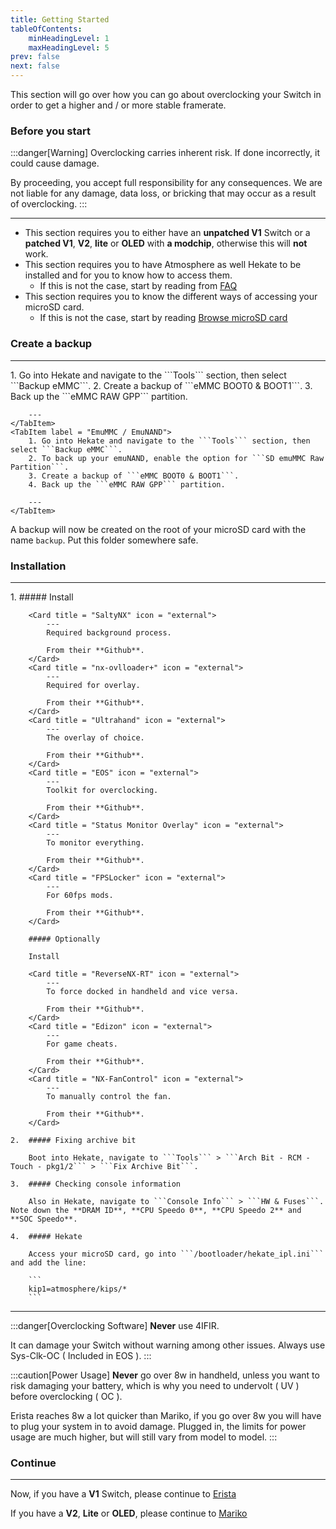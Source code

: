 ```yaml
---
title: Getting Started
tableOfContents:
    minHeadingLevel: 1
    maxHeadingLevel: 5
prev: false
next: false
---
```



This section will go over how you can go about overclocking your Switch in order to get a higher and / or more stable framerate.

### Before you start

:::danger[Warning]
Overclocking carries inherent risk. If done incorrectly, it could cause damage.

By proceeding, you accept full responsibility for any consequences. We are not liable for any damage, data loss, or bricking that may occur as a result of overclocking.
:::

---

- This section requires you to either have an **unpatched V1** Switch or a **patched V1**, **V2**, **lite** or **OLED** with **a modchip**, otherwise this will **not** work.
- This section requires you to have Atmosphere as well Hekate to be installed and for you to know how to access them.
    - If this is not the case, start by reading from <u>[FAQ](/introduction/faq/)</u>
- This section requires you to know the different ways of accessing your microSD card.
    - If this is not the case, start by reading <u>[Browse microSD card](/important/browse/)</u>

### Create a backup

---

<Tabs>
    <TabItem label = "SysMMC / SysNAND">
        1. Go into Hekate and navigate to the ```Tools``` section, then select ```Backup eMMC```.
        2. Create a backup of ```eMMC BOOT0 & BOOT1```.
        3. Back up the ```eMMC RAW GPP``` partition.

        ---
    </TabItem>
    <TabItem label = "EmuMMC / EmuNAND">
        1. Go into Hekate and navigate to the ```Tools``` section, then select ```Backup eMMC```.
        2. To back up your emuNAND, enable the option for ```SD emuMMC Raw Partition```.
        3. Create a backup of ```eMMC BOOT0 & BOOT1```.
        4. Back up the ```eMMC RAW GPP``` partition.

        ---
    </TabItem>
</Tabs>

A backup will now be created on the root of your microSD card with the name ```backup```. Put this folder somewhere safe.

### Installation

---

<Steps>
    1.  ##### Install

        <Card title = "SaltyNX" icon = "external">
            ---
            Required background process.

            From their **Github**.
        </Card>
        <Card title = "nx-ovlloader+" icon = "external">
            ---
            Required for overlay.

            From their **Github**.
        </Card>
        <Card title = "Ultrahand" icon = "external">
            ---
            The overlay of choice.

            From their **Github**.
        </Card>
        <Card title = "EOS" icon = "external">
            ---
            Toolkit for overclocking.

            From their **Github**.
        </Card>
        <Card title = "Status Monitor Overlay" icon = "external">
            ---
            To monitor everything.

            From their **Github**.
        </Card>
        <Card title = "FPSLocker" icon = "external">
            ---
            For 60fps mods.

            From their **Github**.
        </Card>

        ##### Optionally

        Install

        <Card title = "ReverseNX-RT" icon = "external">
            ---
            To force docked in handheld and vice versa.

            From their **Github**.
        </Card>
        <Card title = "Edizon" icon = "external">
            ---
            For game cheats.

            From their **Github**.
        </Card>
        <Card title = "NX-FanControl" icon = "external">
            ---
            To manually control the fan.

            From their **Github**.
        </Card>

    2.  ##### Fixing archive bit
    
        Boot into Hekate, navigate to ```Tools``` > ```Arch Bit - RCM - Touch - pkg1/2``` > ```Fix Archive Bit```.

    3.  ##### Checking console information

        Also in Hekate, navigate to ```Console Info``` > ```HW & Fuses```. Note down the **DRAM ID**, **CPU Speedo 0**, **CPU Speedo 2** and **SOC Speedo**.

    4.  ##### Hekate

        Access your microSD card, go into ```/bootloader/hekate_ipl.ini``` and add the line:

        ```
        kip1=atmosphere/kips/*
        ```
</Steps>

---

:::danger[Overclocking Software]
**Never** use 4IFIR.

It can damage your Switch without warning among other issues. Always use Sys-Clk-OC ( Included in EOS ).
:::

:::caution[Power Usage]
**Never** go over 8w in handheld, unless you want to risk damaging your battery, which is why you need to undervolt ( UV ) before overclocking ( OC ).

Erista reaches 8w a lot quicker than Mariko, if you go over 8w you will have to plug your system in to avoid damage.
Plugged in, the limits for power usage are much higher, but will still vary from model to model.
:::

### Continue

---

Now, if you have a **V1** Switch, please continue to <u>[Erista](/overclocking/erista)</u>

If you have a **V2**, **Lite** or **OLED**, please continue to <u>[Mariko](/overclocking/mariko)</u>